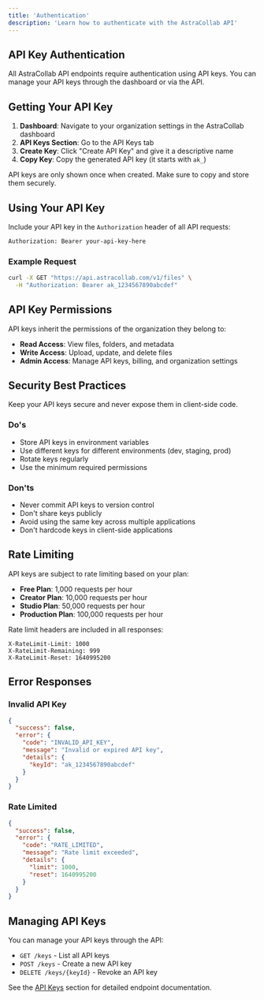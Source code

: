 ```yaml
---
title: 'Authentication'
description: 'Learn how to authenticate with the AstraCollab API'
---
```


## API Key Authentication

All AstraCollab API endpoints require authentication using API keys. You can manage your API keys through the dashboard or via the API.

## Getting Your API Key

1. **Dashboard**: Navigate to your organization settings in the AstraCollab dashboard
2. **API Keys Section**: Go to the API Keys tab
3. **Create Key**: Click "Create API Key" and give it a descriptive name
4. **Copy Key**: Copy the generated API key (it starts with `ak_`)

<Warning>
  API keys are only shown once when created. Make sure to copy and store them securely.
</Warning>

## Using Your API Key

Include your API key in the `Authorization` header of all API requests:

```bash
Authorization: Bearer your-api-key-here
```

### Example Request

```bash
curl -X GET "https://api.astracollab.com/v1/files" \
  -H "Authorization: Bearer ak_1234567890abcdef"
```

## API Key Permissions

API keys inherit the permissions of the organization they belong to:

- **Read Access**: View files, folders, and metadata
- **Write Access**: Upload, update, and delete files
- **Admin Access**: Manage API keys, billing, and organization settings

## Security Best Practices

<Note>
  Keep your API keys secure and never expose them in client-side code.
</Note>

### Do's
- Store API keys in environment variables
- Use different keys for different environments (dev, staging, prod)
- Rotate keys regularly
- Use the minimum required permissions

### Don'ts
- Never commit API keys to version control
- Don't share keys publicly
- Avoid using the same key across multiple applications
- Don't hardcode keys in client-side applications

## Rate Limiting

API keys are subject to rate limiting based on your plan:

- **Free Plan**: 1,000 requests per hour
- **Creator Plan**: 10,000 requests per hour
- **Studio Plan**: 50,000 requests per hour
- **Production Plan**: 100,000 requests per hour

Rate limit headers are included in all responses:

```
X-RateLimit-Limit: 1000
X-RateLimit-Remaining: 999
X-RateLimit-Reset: 1640995200
```

## Error Responses

### Invalid API Key

```json
{
  "success": false,
  "error": {
    "code": "INVALID_API_KEY",
    "message": "Invalid or expired API key",
    "details": {
      "keyId": "ak_1234567890abcdef"
    }
  }
}
```

### Rate Limited

```json
{
  "success": false,
  "error": {
    "code": "RATE_LIMITED",
    "message": "Rate limit exceeded",
    "details": {
      "limit": 1000,
      "reset": 1640995200
    }
  }
}
```

## Managing API Keys

You can manage your API keys through the API:

- `GET /keys` - List all API keys
- `POST /keys` - Create a new API key
- `DELETE /keys/{keyId}` - Revoke an API key

See the [API Keys](/api-reference/keys/create) section for detailed endpoint documentation.
